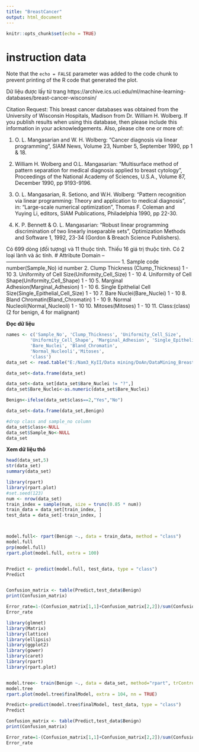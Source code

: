 ```yaml
---
title: "BreastCancer"
output: html_document
---
```


```r
knitr::opts_chunk$set(echo = TRUE)
```
# instruction data

Note that the `echo = FALSE` parameter was added to the code chunk to prevent printing of the R code that generated the plot.

Dữ liệu được lấy từ trang https://archive.ics.uci.edu/ml/machine-learning-databases/breast-cancer-wisconsin/

Citation Request:
   This breast cancer databases was obtained from the University of Wisconsin
   Hospitals, Madison from Dr. William H. Wolberg.  If you publish results
   when using this database, then please include this information in your
   acknowledgements.  Also, please cite one or more of:

   1. O. L. Mangasarian and W. H. Wolberg: "Cancer diagnosis via linear 
      programming", SIAM News, Volume 23, Number 5, September 1990, pp 1 & 18.

   2. William H. Wolberg and O.L. Mangasarian: "Multisurface method of 
      pattern separation for medical diagnosis applied to breast cytology", 
      Proceedings of the National Academy of Sciences, U.S.A., Volume 87, 
      December 1990, pp 9193-9196.

   3. O. L. Mangasarian, R. Setiono, and W.H. Wolberg: "Pattern recognition 
      via linear programming: Theory and application to medical diagnosis", 
      in: "Large-scale numerical optimization", Thomas F. Coleman and Yuying
      Li, editors, SIAM Publications, Philadelphia 1990, pp 22-30.

   4. K. P. Bennett & O. L. Mangasarian: "Robust linear programming 
      discrimination of two linearly inseparable sets", Optimization Methods
      and Software 1, 1992, 23-34 (Gordon & Breach Science Publishers).
      
  Có 699 dòng (đối tượng) và 11 thuộc tính.
  Thiếu 16 giá trị thuộc tính.
  Có 2 loại lành và ác tính. 
  #  Attribute                                                   Domain
   -- ------------------------------------------------------------------
   1. Sample code number(Sample_No)                              id number
   2. Clump Thickness (Clump_Thickness)                          1 - 10
   3. Uniformity of Cell Size(Uniformity_Cell_Size)              1 - 10
   4. Uniformity of Cell Shape(Uniformity_Cell_Shape)            1 - 10
   5. Marginal Adhesion(Marginal_Adhesion)                       1 - 10
   6. Single Epithelial Cell Size(Single_Epithelial_Cell_Size)   1 - 10
   7. Bare Nuclei(Bare_Nuclei)                                   1 - 10
   8. Bland Chromatin(Bland_Chromatin)                           1 - 10
   9. Normal Nucleoli(Normal_Nucleoli)                           1 - 10
  10. Mitoses(Mitoses)                                           1 - 10
  11. Class:(class)                                             (2 for benign, 4 for malignant)
  

**Đọc dữ liệu**
```r
names <- c('Sample_No', 'Clump_Thickness', 'Uniformity_Cell_Size', 
         'Uniformity_Cell_Shape', 'Marginal_Adhesion', 'Single_Epithelial_Cell_Size', 
         'Bare_Nuclei', 'Bland_Chromatin', 
         'Normal_Nucleoli','Mitoses', 
         'class')
data_set <- read.table("E:/Nam3_KyII/Data mining/DoAn/DataMining_BreastCancer/BreastCancer/data/breast-cancer-wisconsin.data", sep = ',', col.names = names)

data_set<-data.frame(data_set)

data_set<-data_set[data_set$Bare_Nuclei != "?",]
data_set$Bare_Nuclei<-as.numeric(data_set$Bare_Nuclei)

Benign<-ifelse(data_set$class==2,"Yes","No")

data_set<-data.frame(data_set,Benign)

#drop class and sample_no column
data_set$class<-NULL
data_set$Sample_No<-NULL
data_set
```
**Xem dữ liệu thô**
```r
head(data_set,5)
str(data_set)
summary(data_set)
```
```r
library(rpart)
library(rpart.plot)
#set.seed(123)
num <- nrow(data_set)
train_index = sample(num, size = trunc(0.85 * num))
train_data = data_set[train_index, ]
test_data = data_set[-train_index, ]



model.full<- rpart(Benign ~., data = train_data, method = "class")
model.full
prp(model.full)
rpart.plot(model.full, extra = 100)


Predict <- predict(model.full, test_data, type = "class")
Predict


Confusion_matrix <- table(Predict,test_data$Benign)
print(Confusion_matrix)

Error_rate=1-(Confusion_matrix[1,1]+Confusion_matrix[2,2])/sum(Confusion_matrix)
Error_rate
```


```r
library(glmnet)
library(Matrix)
library(lattice)
library(ellipsis)
library(ggplot2)
library(gower)
library(caret)
library(rpart)
library(rpart.plot)


model.tree<- train(Benign ~., data = data_set, method="rpart", trControl=trainControl(method = "cv"))
model.tree
rpart.plot(model.tree$finalModel, extra = 104, nn = TRUE)

Predict<-predict(model.tree$finalModel, test_data, type = "class")
Predict

Confusion_matrix <- table(Predict,test_data$Benign)
print(Confusion_matrix)

Error_rate=1-(Confusion_matrix[1,1]+Confusion_matrix[2,2])/sum(Confusion_matrix)
Error_rate

```